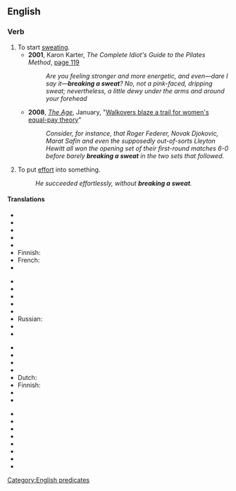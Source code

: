 ==English==

===Verb===
{{infl|en|verb|head=to [[break]] a [[sweat]]}}

# To start [[sweat]]ing.
#*'''2001''', Karon Karter, ''The Complete Idiot's Guide to the Pilates Method'', [http://books.google.com/books?id=i8Cfwg2jAg8C&pg=PA119&dq=%22breaking+a+sweat%22&lr=&sig=Kz7IWg-_Q5A22gJdpHhybH8-uRI page 119]
#*:''Are you feeling stronger and more energetic, and even—dare I say it—'''breaking a sweat'''? No, not a pink-faced, dripping sweat; nevertheless, a little dewy under the arms and around your forehead''
#*'''2008''', ''[[w:The Age|The Age]]'', January, "[http://www.theage.com.au/news/tennis/walkovers-blaze-a-trail-for-womens-equalpay-theory/2008/01/16/1200419886582.html Walkovers blaze a trail for women's equal-pay theory]"
#*:''Consider, for instance, that Roger Federer, Novak Djokovic, Marat Safin and even the supposedly out-of-sorts Lleyton Hewitt all won the opening set of their first-round matches 6-0 before barely '''breaking a sweat''' in the two sets that followed. ''
# {{idiomatic}} To put [[effort]] into something.
#: ''He succeeded effortlessly, without '''breaking a sweat'''.''

<!--Move to [[without bearing a sweat]] or [[hardly bearing a sweat]]? Keene-->
====Translations====
{{trans-top|to start sweating}}
* {{trreq|ar}}
* {{trreq|hy}}
* {{trreq|zho}}
* {{trreq|cs}}
* {{trreq|nl}}
* Finnish: {{t+|fi|hiki|alt=tulla hikeen}}
* French: {{t|fr|commencer à transpirer}}
* {{trreq|de}}
{{trans-mid}}
* {{trreq|hi}}
* {{trreq|it}}
* {{trreq|ja}}
* {{trreq|ko}}
* {{trreq|pt}}
* Russian: {{t|ru|вспотеть|sc=Cyrl|alt=вспоте́ть|tr=vspotét'}} {{impf}}
* {{trreq|es}}
* {{trreq|vi}}
{{trans-bottom}}

{{trans-top|to put effort into something}}
* {{trreq|ar}}
* {{trreq|hy}}
* {{trreq|zho}}
* {{trreq|cs}}
* Dutch: {{t|nl|er flink voor werken}}
* Finnish: {{t+|fi|hiki|alt=tulla hikeen}}
* {{trreq|fr}}
* {{trreq|de}}
{{trans-mid}}
* {{trreq|hi}}
* {{trreq|it}}
* {{trreq|ja}}
* {{trreq|ko}}
* {{trreq|pt}}
* {{trreq|ru}}
* {{trreq|es}}
* {{trreq|vi}}
{{trans-bottom}}

[[Category:English predicates]]